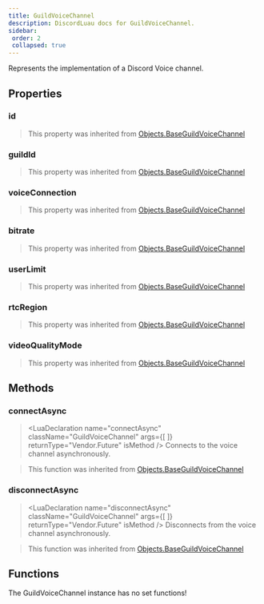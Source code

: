 ```yaml
---
title: GuildVoiceChannel
description: DiscordLuau docs for GuildVoiceChannel.
sidebar:
 order: 2
 collapsed: true
---
```

[//]: # (This file was automatically @generated from moonwave comments using a script. Please do not exit by hand.)
[//]: # (To actually edit documentation, make changes to the main DiscordLuau repo.)

[//]: # (----- DOCUMENT IMPORTS ----- )


[//]: # (----- DOCUMENT DESCRIPTION ----- )

Represents the implementation of a Discord Voice channel.

[//]: # (----- DOCUMENT PROPERTIES ----- )

## Properties

### id

<LuaProperty name="GuildVoiceChannel.id" type="string" />

> This property was inherited from [Objects.BaseGuildVoiceChannel](Objects.BaseGuildVoiceChannel)
### guildId

<LuaProperty name="GuildVoiceChannel.guildId" type="string" />

> This property was inherited from [Objects.BaseGuildVoiceChannel](Objects.BaseGuildVoiceChannel)
### voiceConnection

<LuaProperty name="GuildVoiceChannel.voiceConnection" type="Network.DiscordVoiceConnection?" />

> This property was inherited from [Objects.BaseGuildVoiceChannel](Objects.BaseGuildVoiceChannel)
### bitrate

<LuaProperty name="GuildVoiceChannel.bitrate" type="number" />

> This property was inherited from [Objects.BaseGuildVoiceChannel](Objects.BaseGuildVoiceChannel)
### userLimit

<LuaProperty name="GuildVoiceChannel.userLimit" type="number" />

> This property was inherited from [Objects.BaseGuildVoiceChannel](Objects.BaseGuildVoiceChannel)
### rtcRegion

<LuaProperty name="GuildVoiceChannel.rtcRegion" type="string" />

> This property was inherited from [Objects.BaseGuildVoiceChannel](Objects.BaseGuildVoiceChannel)
### videoQualityMode

<LuaProperty name="GuildVoiceChannel.videoQualityMode" type="number" />

> This property was inherited from [Objects.BaseGuildVoiceChannel](Objects.BaseGuildVoiceChannel)

[//]: # (----- DOCUMENT METHODS ----- )

## Methods

### connectAsync

> <LuaDeclaration name="connectAsync" className="GuildVoiceChannel" args={[  ]} returnType="Vendor.Future<boolean>" isMethod />
Connects to the voice channel asynchronously.

> This function was inherited from [Objects.BaseGuildVoiceChannel](Objects.BaseGuildVoiceChannel)
### disconnectAsync

> <LuaDeclaration name="disconnectAsync" className="GuildVoiceChannel" args={[  ]} returnType="Vendor.Future<unknown>" isMethod />
Disconnects from the voice channel asynchronously.

> This function was inherited from [Objects.BaseGuildVoiceChannel](Objects.BaseGuildVoiceChannel)

[//]: # (----- DOCUMENT FUNCTIONS ----- )

## Functions

The GuildVoiceChannel instance has no set functions!

